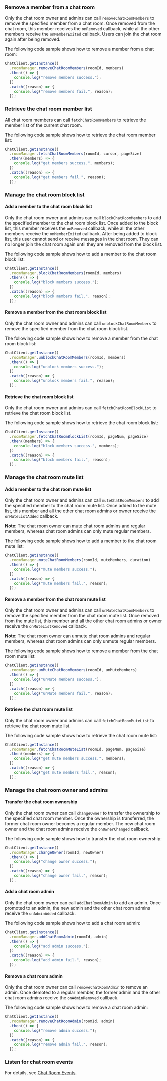 <PlatformWrapper platform="react-native">

### Remove a member from a chat room

Only the chat room owner and admins can call `removeChatRoomMembers` to remove the specified member from a chat room. Once removed from the chat room, this member receives the `onRemoved` callback, while all the other members receive the `onMemberExited` callback. Users can join the chat room again after being removed.

The following code sample shows how to remove a member from a chat room:

```typescript
ChatClient.getInstance()
  .roomManager.removeChatRoomMembers(roomId, members)
  .then(() => {
    console.log("remove members success.");
  })
  .catch((reason) => {
    console.log("remove members fail.", reason);
  });
```

### Retrieve the chat room member list

All chat room members can call `fetchChatRoomMembers` to retrieve the member list of the current chat room.

The following code sample shows how to retrieve the chat room member list:

```typescript
ChatClient.getInstance()
  .roomManager.fetchChatRoomMembers(roomId, cursor, pageSize)
  .then((members) => {
    console.log("get members success.", members);
  })
  .catch((reason) => {
    console.log("get members fail.", reason);
  });
```

### Manage the chat room block list

#### Add a member to the chat room block list

Only the chat room owner and admins can call `blockChatRoomMembers` to add the specified member to the chat room block list. Once added to the block list, this member receives the `onRemoved` callback, while all the other members receive the `onMemberExited` callback. After being added to block list, this user cannot send or receive messages in the chat room. They can no longer join the chat room again until they are removed from the block list.

The following code sample shows how to add a member to the chat room block list:

```typescript
ChatClient.getInstance()
  .roomManager.blockChatRoomMembers(roomId, members)
  .then(() => {
    console.log("block members success.");
  })
  .catch((reason) => {
    console.log("block members fail.", reason);
  });
```

#### Remove a member from the chat room block list

Only the chat room owner and admins can call `unblockChatRoomMembers` to remove the specified member from the chat room block list.

The following code sample shows how to remove a member from the chat room block list:

```typescript
ChatClient.getInstance()
  .roomManager.unblockChatRoomMembers(roomId, members)
  .then(() => {
    console.log("unblock members success.");
  })
  .catch((reason) => {
    console.log("unblock members fail.", reason);
  });
```

#### Retrieve the chat room block list

Only the chat room owner and admins can call `fetchChatRoomBlockList` to retrieve the chat room block list.

The following code sample shows how to retrieve the chat room block list:

```typescript
ChatClient.getInstance()
  .roomManager.fetchChatRoomBlockList(roomId, pageNum, pageSize)
  .then((members) => {
    console.log("block members success.", members);
  })
  .catch((reason) => {
    console.log("block members fail.", reason);
  });
```

### Manage the chat room mute list

#### Add a member to the chat room mute list

Only the chat room owner and admins can call `muteChatRoomMembers` to add the specified member to the chat room mute list. Once added to the mute list, this member and all the other chat room admins or owner receive the `onMuteListAdded` callback.

**Note**: The chat room owner can mute chat room admins and regular members, whereas chat room admins can only mute regular members.

The following code sample shows how to add a member to the chat room mute list:

```typescript
ChatClient.getInstance()
  .roomManager.muteChatRoomMembers(roomId, muteMembers, duration)
  .then(() => {
    console.log("mute members success.");
  })
  .catch((reason) => {
    console.log("mute members fail.", reason);
  });
```

#### Remove a member from the chat room mute list

Only the chat room owner and admins can call `unMuteChatRoomMembers` to remove the specified member from the chat room mute list. Once removed from the mute list, this member and all the other chat room admins or owner receive the `onMuteListRemoved` callback.

**Note**: The chat room owner can unmute chat room admins and regular members, whereas chat room admins can only unmute regular members.

The following code sample shows how to remove a member from the chat room mute list:

```typescript
ChatClient.getInstance()
  .roomManager.unMuteChatRoomMembers(roomId, unMuteMembers)
  .then(() => {
    console.log("unMute members success.");
  })
  .catch((reason) => {
    console.log("unMute members fail.", reason);
  });
```

#### Retrieve the chat room mute list

Only the chat room owner and admins can call `fetchChatRoomMuteList` to retrieve the chat room mute list.

The following code sample shows how to retrieve the chat room mute list:

```typescript
ChatClient.getInstance()
  .roomManager.fetchChatRoomMuteList(roomId, pageNum, pageSize)
  .then((members) => {
    console.log("get mute members success.", members);
  })
  .catch((reason) => {
    console.log("get mute members fail.", reason);
  });
```

### Manage the chat room owner and admins

#### Transfer the chat room ownership

Only the chat room owner can call `changeOwner` to transfer the ownership to the specified chat room member. Once the ownership is transferred, the former chat room owner becomes a regular member. The new chat room owner and the chat room admins receive the `onOwnerChanged` callback.

The following code sample shows how to transfer the chat room ownership:

```typescript
ChatClient.getInstance()
  .roomManager.changeOwner(roomId, newOwner)
  .then(() => {
    console.log("change owner success.");
  })
  .catch((reason) => {
    console.log("change owner fail.", reason);
  });
```

#### Add a chat room admin

Only the chat room owner can call `addChatRoomAdmin` to add an admin. Once promoted to an admin, the new admin and the other chat room admins receive the `onAdminAdded` callback.

The following code sample shows how to add a chat room admin:

```typescript
ChatClient.getInstance()
  .roomManager.addChatRoomAdmin(roomId, admin)
  .then(() => {
    console.log("add admin success.");
  })
  .catch((reason) => {
    console.log("add admin fail.", reason);
  });
```

#### Remove a chat room admin

Only the chat room owner can call `removeChatRoomAdmin` to remove an admin. Once demoted to a regular member, the former admin and the other chat room admins receive the `onAdminRemoved` callback.

The following code sample shows how to remove a chat room admin:

```typescript
ChatClient.getInstance()
  .roomManager.removeChatRoomAdmin(roomId, admin)
  .then(() => {
    console.log("remove admin success.");
  })
  .catch((reason) => {
    console.log("remove admin fail.", reason);
  });
```

### Listen for chat room events

For details, see [Chat Room Events](manage-chatrooms#listen-for-chat-room-events).

</PlatformWrapper>